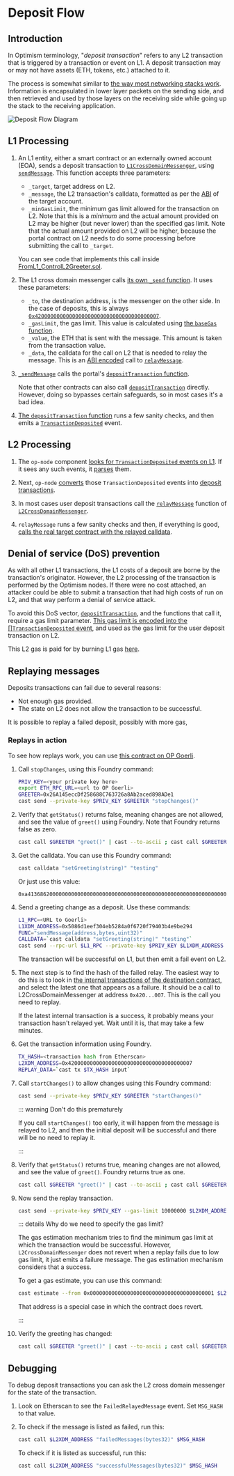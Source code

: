 
# Deposit Flow

## Introduction

In Optimism terminology, "*deposit transaction*" refers to any L2 transaction that is triggered by a transaction or event on L1.
A deposit transaction may or may not have assets (ETH, tokens, etc.) attached to it.

The process is somewhat similar to [the way most networking stacks work](https://en.wikipedia.org/wiki/Encapsulation_\(networking\)).
Information is encapsulated in lower layer packets on the sending side, and then retrieved and used by those layers on the receiving side while going up the stack to the receiving application.

![Deposit Flow Diagram](public/img/op-stack/protocol/deposit-flow.svg)

## L1 Processing

1.  An L1 entity, either a smart contract or an externally owned account (EOA), sends a deposit transaction to [`L1CrossDomainMessenger`](https://github.com/ethereum-optimism/optimism/blob/62c7f3b05a70027b30054d4c8974f44000606fb7/packages/contracts-bedrock/contracts/L1/L1CrossDomainMessenger.sol), using [`sendMessage`](https://github.com/ethereum-optimism/optimism/blob/62c7f3b05a70027b30054d4c8974f44000606fb7/packages/contracts-bedrock/contracts/universal/CrossDomainMessenger.sol#L249-L289).
    This function accepts three parameters:

    -   `_target`, target address on L2.
    -   `_message`, the L2 transaction's calldata, formatted as per the [ABI](https://docs.soliditylang.org/en/v0.8.19/abi-spec.html) of the target account.
    -   `_minGasLimit`, the minimum gas limit allowed for the transaction on L2. Note that this is a *minimum* and the actual amount provided on L2 may be higher (but never lower) than the specified gas limit.
        Note that the actual amount provided on L2 will be higher, because the portal contract on L2 needs to do some processing before submitting the call to `_target`.

    You can see code that implements this call inside [FromL1\_ControlL2Greeter.sol](/dapp-developers/bridging/cross-dom-comm#step-4-deploy-and-call-the-froml1_controll2greeter-contracts).

2.  The L1 cross domain messenger calls [its own `_send` function](https://github.com/ethereum-optimism/optimism/blob/62c7f3b05a70027b30054d4c8974f44000606fb7/packages/contracts-bedrock/contracts/L1/L1CrossDomainMessenger.sol#L42-L52).
    It uses these parameters:

    -   `_to`, the destination address, is the messenger on the other side.
        In the case of deposits, this is always [`0x4200000000000000000000000000000000000007`](https://goerli-optimism.etherscan.io/address/0x4200000000000000000000000000000000000007).
    -   `_gasLimit`, the gas limit.
        This value is calculated using [the `baseGas` function](https://github.com/ethereum-optimism/optimism/blob/62c7f3b05a70027b30054d4c8974f44000606fb7/packages/contracts-bedrock/contracts/universal/CrossDomainMessenger.sol#L442-L471).
    -   `_value`, the ETH that is sent with the message.
        This amount is taken from the transaction value.
    -   `_data`, the calldata for the call on L2 that is needed to relay the message.
        This is an [ABI encoded](https://docs.soliditylang.org/en/v0.8.19/abi-spec.html) call to [`relayMessage`](https://github.com/ethereum-optimism/optimism/blob/62c7f3b05a70027b30054d4c8974f44000606fb7/packages/contracts-bedrock/contracts/universal/CrossDomainMessenger.sol#L291-L413).

3.  [`_sendMessage`](https://github.com/ethereum-optimism/optimism/blob/62c7f3b05a70027b30054d4c8974f44000606fb7/packages/contracts-bedrock/contracts/L1/L1CrossDomainMessenger.sol#L42-L52) calls the portal's [`depositTransaction` function](https://github.com/ethereum-optimism/optimism/blob/62c7f3b05a70027b30054d4c8974f44000606fb7/packages/contracts-bedrock/contracts/L1/OptimismPortal.sol#L422-L483).

    Note that other contracts can also call [`depositTransaction`](https://github.com/ethereum-optimism/optimism/blob/62c7f3b05a70027b30054d4c8974f44000606fb7/packages/contracts-bedrock/contracts/L1/OptimismPortal.sol#L422-L483) directly.
    However, doing so bypasses certain safeguards, so in most cases it's a bad idea.

4.  [The `depositTransaction` function](https://github.com/ethereum-optimism/optimism/blob/62c7f3b05a70027b30054d4c8974f44000606fb7/packages/contracts-bedrock/contracts/L1/OptimismPortal.sol#L422-L483) runs a few sanity checks, and then emits a [`TransactionDeposited`](https://github.com/ethereum-optimism/optimism/blob/62c7f3b05a70027b30054d4c8974f44000606fb7/packages/contracts-bedrock/contracts/L1/OptimismPortal.sol#L85-L99) event.

## L2 Processing

1.  The `op-node` component [looks for `TransactionDeposited` events on L1](https://github.com/ethereum-optimism/optimism/blob/62c7f3b05a70027b30054d4c8974f44000606fb7/op-node/rollup/derive/deposits.go#L13-L33).
    If it sees any such events, it [parses](https://github.com/ethereum-optimism/optimism/blob/62c7f3b05a70027b30054d4c8974f44000606fb7/op-node/rollup/derive/deposit_log.go) them.

2.  Next, `op-node` [converts](https://github.com/ethereum-optimism/optimism/blob/62c7f3b05a70027b30054d4c8974f44000606fb7/op-node/rollup/derive/deposits.go#L35-L51) those `TransactionDeposited` events into [deposit transactions](https://github.com/ethereum-optimism/optimism/blob/62c7f3b05a70027b30054d4c8974f44000606fb7/specs/deposits.md#user-deposited-transactions).

3.  In most cases user deposit transactions call the [`relayMessage`](https://github.com/ethereum-optimism/optimism/blob/62c7f3b05a70027b30054d4c8974f44000606fb7/packages/contracts-bedrock/contracts/universal/CrossDomainMessenger.sol#L291-L413) function of [`L2CrossDomainMessenger`](https://github.com/ethereum-optimism/optimism/blob/62c7f3b05a70027b30054d4c8974f44000606fb7/packages/contracts-bedrock/contracts/universal/CrossDomainMessenger.sol).

4.  `relayMessage` runs a few sanity checks and then, if everything is good, [calls the real target contract with the relayed calldata](https://github.com/ethereum-optimism/optimism/blob/62c7f3b05a70027b30054d4c8974f44000606fb7/packages/contracts-bedrock/contracts/universal/CrossDomainMessenger.sol#L394).

## Denial of service (DoS) prevention

As with all other L1 transactions, the L1 costs of a deposit are borne by the transaction's originator.
However, the L2 processing of the transaction is performed by the Optimism nodes.
If there were no cost attached, an attacker could be able to submit a transaction that had high costs of run on L2, and that way perform a denial of service attack.

To avoid this DoS vector, [`depositTransaction`](https://github.com/ethereum-optimism/optimism/blob/62c7f3b05a70027b30054d4c8974f44000606fb7/packages/contracts-bedrock/contracts/L1/OptimismPortal.sol#L422-L483), and the functions that call it, require a gas limit parameter.
[This gas limit is encoded into the \[\]`TransactionDeposited` event](https://github.com/ethereum-optimism/optimism/blob/62c7f3b05a70027b30054d4c8974f44000606fb7/packages/contracts-bedrock/contracts/L1/OptimismPortal.sol#L469-L477), and used as the gas limit for the user deposit transaction on L2.

This L2 gas is paid for by burning L1 gas [here](https://github.com/ethereum-optimism/optimism/blob/62c7f3b05a70027b30054d4c8974f44000606fb7/packages/contracts-bedrock/contracts/L1/ResourceMetering.sol#L162).

## Replaying messages

Deposits transactions can fail due to several reasons:

-   Not enough gas provided.
-   The state on L2 does not allow the transaction to be successful.

It is possible to replay a failed deposit, possibly with more gas,

### Replays in action

To see how replays work, you can use [this contract on OP Goerli](https://goerli-optimism.etherscan.io/address/0x26A145eccDf258688C763726a8Ab2aced898ADe1#code).

1.  Call `stopChanges`, using this Foundry command:

    ```sh
    PRIV_KEY=<your private key here>
    export ETH_RPC_URL=<url to OP Goerli>
    GREETER=0x26A145eccDf258688C763726a8Ab2aced898ADe1
    cast send --private-key $PRIV_KEY $GREETER "stopChanges()"
    ```

2.  Verify that `getStatus()` returns false, meaning changes are not allowed, and see the value of `greet()` using Foundry.
    Note that Foundry returns false as zero.

    ```sh
    cast call $GREETER "greet()" | cast --to-ascii ; cast call $GREETER "getStatus()"
    ```

3.  Get the calldata.
    You can use this Foundry command:

    ```sh
    cast calldata "setGreeting(string)" "testing"
    ```

    Or just use this value:

    ```
    0xa41368620000000000000000000000000000000000000000000000000000000000000020000000000000000000000000000000000000000000000000000000000000000774657374696e6700000000000000000000000000000000000000000000000000
    ```

4.  Send a greeting change as a deposit.
    Use these commands:

    ```sh
    L1_RPC=<URL to Goerli>
    L1XDM_ADDRESS=0x5086d1eef304eb5284a0f6720f79403b4e9be294
    FUNC="sendMessage(address,bytes,uint32)"
    CALLDATA=`cast calldata "setGreeting(string)" "testing"`
    cast send --rpc-url $L1_RPC --private-key $PRIV_KEY $L1XDM_ADDRESS $FUNC $GREETER $CALLDATA 10000000
    ```

    The transaction will be successful on L1, but then emit a fail event on L2.

5.  The next step is to find the hash of the failed relay.
    The easiest way to do this is to look in [the internal transactions of the destination contract](https://goerli-optimism.etherscan.io/address/0x26A145eccDf258688C763726a8Ab2aced898ADe1#internaltx), and select the latest one that appears as a failure.
    It should be a call to L2CrossDomainMessenger at address `0x420...007`. This is the call you need to replay.

    If the latest internal transaction is a success, it probably means your transaction hasn't relayed yet. Wait until it is, that may take a few minutes.

6.  Get the transaction information using Foundry.

    ```sh
    TX_HASH=<transaction hash from Etherscan>
    L2XDM_ADDRESS=0x4200000000000000000000000000000000000007
    REPLAY_DATA=`cast tx $TX_HASH input`
    ```

7.  Call `startChanges()` to allow changes using this Foundry command:

    ```sh
    cast send --private-key $PRIV_KEY $GREETER "startChanges()"
    ```

    ::: warning Don't do this prematurely

    If you call `startChanges()` too early, it will happen from the message is relayed to L2, and then the initial deposit will be successful and there will be no need to replay it.

    :::

8.  Verify that `getStatus()` returns true, meaning changes are not allowed, and see the value of `greet()`.
    Foundry returns true as one.

    ```sh
    cast call $GREETER "greet()" | cast --to-ascii ; cast call $GREETER "getStatus()"
    ```

9.  Now send the replay transaction.

    ```sh
    cast send --private-key $PRIV_KEY --gas-limit 10000000 $L2XDM_ADDRESS $REPLAY_DATA 
    ```

    ::: details Why do we need to specify the gas limit?

    The gas estimation mechanism tries to find the minimum gas limit at which the transaction would be successful.
    However, `L2CrossDomainMessenger` does not revert when a replay fails due to low gas limit, it just emits a failure message.
    The gas estimation mechanism considers that a success.

    To get a gas estimate, you can use this command:

    ```sh
    cast estimate --from 0x0000000000000000000000000000000000000001 $L2XDM_ADDRESS $REPLAY_DATA
    ```

    That address is a special case in which the contract does revert.

    :::

10. Verify the greeting has changed:

    ```sh
    cast call $GREETER "greet()" | cast --to-ascii ; cast call $GREETER "getStatus()"
    ```

## Debugging

To debug deposit transactions you can ask the L2 cross domain messenger for the state of the transaction.

1.  Look on Etherscan to see the `FailedRelayedMessage` event.
    Set `MSG_HASH` to that value.

2.  To check if the message is listed as failed, run this:

    ```sh
    cast call $L2XDM_ADDRESS "failedMessages(bytes32)" $MSG_HASH
    ```

    To check if it is listed as successful, run this:

    ```sh
    cast call $L2XDM_ADDRESS "successfulMessages(bytes32)" $MSG_HASH
    ```
